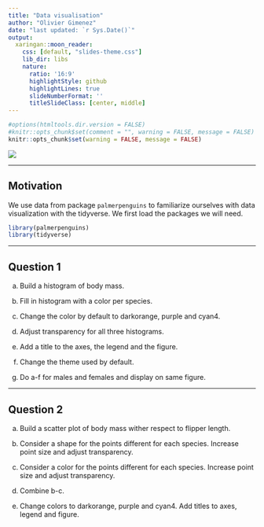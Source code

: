 ```yaml
---
title: "Data visualisation"
author: "Olivier Gimenez"
date: "last updated: `r Sys.Date()`"
output:
  xaringan::moon_reader:
    css: [default, "slides-theme.css"]
    lib_dir: libs
    nature:
      ratio: '16:9'
      highlightStyle: github
      highlightLines: true
      slideNumberFormat: ''
      titleSlideClass: [center, middle]
---
```


```r
#options(htmltools.dir.version = FALSE)
#knitr::opts_chunk$set(comment = "", warning = FALSE, message = FALSE)
knitr::opts_chunk$set(warning = FALSE, message = FALSE)
```

![](lter_penguins.png)

---

## Motivation

We use data from package `palmerpenguins` to familiarize ourselves with data visualization with the tidyverse. We first load the packages we will need. 
```r
library(palmerpenguins)
library(tidyverse)
```

---

## Question 1

a. Build a histogram of body mass.   

b. Fill in histogram with a color per species.      

c. Change the color by default to darkorange, purple and cyan4.    

d. Adjust transparency for all three histograms.     

e. Add a title to the axes, the legend and the figure.    

f. Change the theme used by default.    

g. Do a-f for males and females and display on same figure.    



---


## Question 2

a. Build a scatter plot of body mass wither respect to flipper length.      

b. Consider a shape for the points different for each species. Increase point size and adjust transparency. 

c. Consider a color for the points different for each species. Increase point size and adjust transparency.   

d. Combine b-c.    

e. Change colors to darkorange, purple and cyan4. Add titles to axes, legend and figure.     


